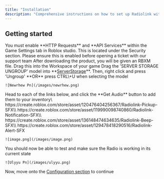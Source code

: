 ```yaml
---
title: "Installation"
description: "Comprehensive instructions on how to set up Radiolink with your game. Follow on for step by step details on how to install the system correctly"
---
```


## Getting started

<Note>
  You must enable **HTTP Requests** and **API Services** within the Game Settings tab in Roblox studio. This is located under the Security section. Please ensure this is enabled before opening a ticket with our support team
</Note>

<Steps>
  <Step title="Drag and drop the .RBXM Radiolink file into workspace">
    After downloading the product, you will be given an RBXM file. Drag this into the Workspace of your game
  </Step>
  <Step title="Drag and ungroup the model from the folder" stepNumber={2}>
    Drag the 'SERVER STORAGE UNGROUP' model into **<u>ServerStorage</u>**. Then, right click and press 'Ungroup' **OR** press CTRL\+U when selecting the model

    ![Newrhew Pn](/images/newrhew.png)
  </Step>
  <Step title="Get the sound effects">
    Head to each of the links below, and click the **Get Audio** button to add them to your inventory\
    https://create.roblox.com/store/asset/120476404256367/Radiolink-Pickup-SFX\\
    https://create.roblox.com/store/asset/119990098740860/Radiolink-Notification-SFX\\
    https://create.roblox.com/store/asset/136148474634635/Radiolink-Beep-SFX\\
    https://create.roblox.com/store/asset/129478418290516/Radiolink-Alert-SFX

    ![image.png](/images/image.png)
  </Step>
  <Step title="All done!">
    You should now be able to test and make sure the Radio is working in its current state

    ![Ulyyu Pn](/images/ulyyu.png)
  </Step>
</Steps>

Now, move onto the [Configuration section](/radiolink/configuration) to continue